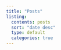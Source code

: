 ```yaml
---
title: "Posts"
listing:
  contents: posts
  sort: "date desc"
  type: default
  categories: true
---
```


